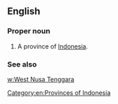 ==English==

===Proper noun===
{{en-proper noun}}

# A province of [[Indonesia]].

===See also===
[[w:West Nusa Tenggara]]

[[Category:en:Provinces of Indonesia]]